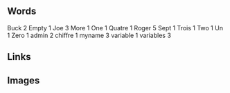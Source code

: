 == Words ==
Buck 2
Empty 1
Joe 3
More 1
One 1
Quatre 1
Roger 5
Sept 1
Trois 1
Two 1
Un 1
Zero 1
admin 2
chiffre 1
myname 3
variable 1
variables 3
== Links ==
== Images ==
